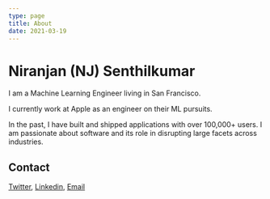 ```yaml
---
type: page
title: About
date: 2021-03-19
---
```


# Niranjan (NJ) Senthilkumar

I am a Machine Learning Engineer living in San Francisco.

I currently work at Apple as an engineer on their ML pursuits.

In the past, I have built and shipped applications with over 100,000+ users. I am passionate about software and its role in disrupting large facets across industries.

## Contact
[Twitter](https://twitter.com/njkumarr), [Linkedin](https://www.linkedin.com/in/niranjansenthilkumar), [Email](njkumar128@gmail.com)